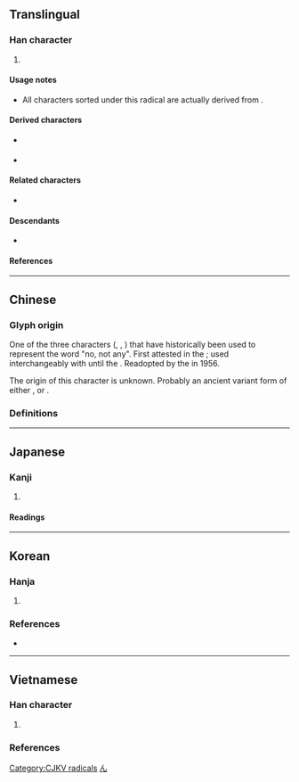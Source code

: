 {{also|無|天}}
{{character info/new}}
==Translingual==
{{stroke order|strokes=4}}
{{stroke order|type=animate}}

===Han character===
{{Han char|rn=71|rad=无|as=00|sn=4|four=10412|canj=MKU|ids=⿱一尢}}

# {{mul-kangxi radical-def}}

====Usage notes====
* All characters sorted under this radical are actually derived from {{l|mul|旡}}.

====Derived characters====
<!-- [[Index:Chinese radical/无]] --> <!-- Note: Most characters found in the radical index contain 旡 instead of 无. -->
* {{l|mul|[[呒]], [[𪢸]], [[妩]], [[𭘓]], [[怃]], [[抚]], [[𣲘]], [[𬂠]], [[𭴊]], [[䥻]]<!-- Note: traditional form ⿰釒無 or ⿰釒无 does not exist in Unicode -->, [[庑]], [[芜]]}} {{q|Contains [[Simplified Chinese|simplified]] component of {{l|mul|無}}}}
* {{l|mul|[[𩇳]], [[𡯊]], [[𮬫]], [[𡆶]]}}

====Related characters====
* {{l|mul|[[無]]}} {{q|Orthodox [[Traditional Chinese|traditional form]] of {{lang|mul|无}}}}

====Descendants====
* {{l|ja|ん}} {{q|[[hiragana|Hiragana]] character derived from [[man'yōgana]]}}

====References====
{{Han ref|kx=0485.230|dkj=13716|dj=0847.260|hdz=21147.120|uh=65E0}}

[[Category:CJKV radicals]]
[[Category:Han characters from which hiragana were derived|ん]]

----

==Chinese==
{{zh-wp|zh:无部|en:Radical 71}}

===Glyph origin===
{{Han etym}}
One of the three characters ({{m|zh|無}}, {{m|zh|无}}, {{m|zh|亡}}) that have historically been used to represent the word "no, not any". First attested in the {{w|Warring States period}}; used interchangeably with {{m|zh|無}} until the {{w|Tang dynasty}}. Readopted by the {{w|People's Republic of China|PRC}} in 1956.

The origin of this character is unknown. Probably an ancient variant form of either {{m|zh|元}}, {{m|zh|天}} or {{m|zh|堯}}.

===Definitions===
{{zh-see|無|sv}}

----

==Japanese==
{{wp|lang=ja|无部}}

===Kanji===
{{ja-kanji|grade=|rs=无00}}

# {{alternative form of|ja|無||[[nothing]]; [[nothingness]]}}

====Readings====
{{ja-readings
|on=ぶ, む
|kun=ない
}}

----

==Korean==

===Hanja===
{{ko-hanja|무}}

# {{alt form|ko|無}}

===References===
* {{R:ko:Inmyeongyonghanjapyo}}

{{categorize|ko|Hanja variant forms|sort=무}}

----

==Vietnamese==

===Han character===
{{vi-readings|rs=无00
|hanviet=vô-tdcntd;gdhn
|phienthiet=
|nom=vô-tdcntd
}}

# {{rfdef|vi|sort=无00}}

===References===
<references/>